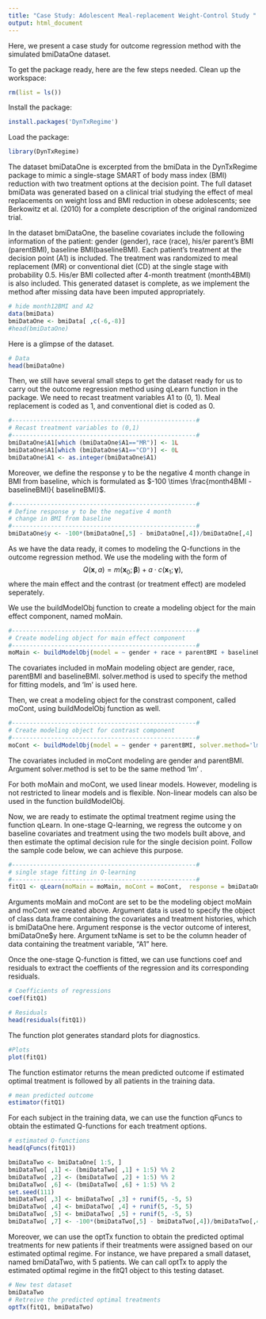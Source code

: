 ```yaml
---
title: "Case Study: Adolescent Meal-replacement Weight-Control Study "
output: html_document
---
```

Here, we present a case study for outcome regression method with the simulated bmiDataOne dataset.

To get the package ready, here are the few steps needed.
Clean up the workspace:
```r
rm(list = ls())
```

Install the package: 
```r
install.packages('DynTxRegime')
```

Load the package:
```r
library(DynTxRegime)
```

The dataset bmiDataOne is excerpted from the bmiData in the DynTxRegime package to mimic a single-stage SMART of body mass index (BMI) reduction with two treatment options at the decision point. The full dataset bmiData was generated based on a clinical trial studying the effect of meal replacements on weight loss and BMI reduction in obese adolescents; see Berkowitz et al. (2010) for a complete description of the original randomized trial. 

In the dataset bmiDataOne, the baseline covariates include the following information of the patient: gender (gender), race (race), his/er parent's BMI (parentBMI), baseline BMI(baselineBMI). Each patient's treatment at the decision point (A1) is included. The treatment was randomized to meal replacement (MR) or conventional diet (CD) at the single stage with probability 0.5.  His/er BMI collected after 4-month treatment (month4BMI) is also included. This generated dataset is complete, as we implement the method after missing data have been imputed appropriately.

<!-- create the one-stage BMIdata by deleting month12BMI and A2 -->
```r
# hide month12BMI and A2
data(bmiData)
bmiDataOne <- bmiData[ ,c(-6,-8)]
#head(bmiDataOne)
```

Here is a glimpse of the dataset.
```r
# Data
head(bmiDataOne)
```

Then, we still have several small steps to get the dataset ready for us to carry out the outcome regression method using qLearn function in the package. We need to recast treatment variables A1 to (0, 1). Meal replacement is coded as 1, and conventional diet is coded as 0.
```r
#----------------------------------------------------#
# Recast treatment variables to (0,1)
#----------------------------------------------------#
bmiDataOne$A1[which (bmiDataOne$A1=="MR")] <- 1L
bmiDataOne$A1[which (bmiDataOne$A1=="CD")] <- 0L
bmiDataOne$A1 <- as.integer(bmiDataOne$A1)
```

Moreover, we define the response y to be the negative 4 month
change in BMI from baseline, which is formulated as $-100 \times \frac{month4BMI - baselineBMI}{ baselineBMI}$.
```r
#----------------------------------------------------#
# Define response y to be the negative 4 month
# change in BMI from baseline
#----------------------------------------------------#
bmiDataOne$y <- -100*(bmiDataOne[,5] - bmiDataOne[,4])/bmiDataOne[,4]
```

As we have the data ready, it comes to modeling the Q-functions in the outcome regression method. We use the modeling with the form of
$$Q(\boldsymbol{x}, a)= m(\boldsymbol{x}_0;\boldsymbol{\beta}) +  a\cdot c(\boldsymbol{x}_1;\boldsymbol{\gamma}),$$
where the main effect and the contrast (or treatment effect) are modeled seperately.

We use the buildModelObj function to create a modeling object for the main effect component, named moMain.   
```r
#----------------------------------------------------#
# Create modeling object for main effect component
#----------------------------------------------------#
moMain <- buildModelObj(model = ~ gender + race + parentBMI + baselineBMI, solver.method='lm')
```
The covariates included in moMain modeling object are gender, race, parentBMI and baselineBMI. solver.method is used to specify the method for fitting models, and 'lm' is used here.

Then, we creat a modeling object for the constrast component, called moCont, using buildModelObj function as well.  
```r
#----------------------------------------------------#
# Create modeling object for contrast component
#----------------------------------------------------#
moCont <- buildModelObj(model = ~ gender + parentBMI, solver.method='lm')
```
The covariates included in moCont modeling are gender and  parentBMI. Argument solver.method is set to be the same method 'lm' .

For both moMain and moCont, we used linear models. However, modeling is not restricted to linear models and is flexible. Non-linear models can also be used in the function buildModelObj.

Now, we are ready to estimate the optimal treatment regime using the function qLearn. In one-stage Q-learning, we regress the outcome y on baseline covariates and treatment using the two models built above, and then estimate the optimal decision rule for the single decision point. Follow the sample code below, we can achieve this purpose.
```r
#----------------------------------------------------#
# single stage fitting in Q-learning
#----------------------------------------------------#
fitQ1 <- qLearn(moMain = moMain, moCont = moCont,  response = bmiDataOne$y,  data = bmiDataOne, txName = "A1")
```
Arguments moMain and moCont are set to be the modeling object moMain and moCont we created above. Argument data is used to specify the object of class data.frame containing the covariates and treatment histories, which is bmiDataOne here. Argument response is the vector outcome of interest, bmiDataOne$y here. Argument txName is set to be the column header of data containing the treatment variable, "A1" here.

Once the one-stage Q-function is fitted, we can use functions coef and residuals to extract the coeffients of the regression and its corresponding residuals.
```r
# Coefficients of regressions
coef(fitQ1)

# Residuals
head(residuals(fitQ1))
```

The function plot generates standard plots for diagnostics. 
```r
#Plots
plot(fitQ1)
```

The function estimator returns the mean predicted outcome if estimated optimal treatment is followed by all patients in the training data.

```r
# mean predicted outcome 
estimator(fitQ1)
```

For each subject in the training data, we can use the function qFuncs to obtain the estimated Q-functions for each treatment options.
```r
# estimated Q-functions
head(qFuncs(fitQ1))
```

<!-- create the one-stage bmidataTwo testing data based on bmiDataTwo -->
```r
bmiDataTwo <- bmiDataOne[ 1:5, ]
bmiDataTwo[ ,1] <- (bmiDataTwo[ ,1] + 1:5) %% 2
bmiDataTwo[ ,2] <- (bmiDataTwo[ ,2] + 1:5) %% 2
bmiDataTwo[ ,6] <- (bmiDataTwo[ ,6] + 1:5) %% 2
set.seed(111)
bmiDataTwo[ ,3] <- bmiDataTwo[ ,3] + runif(5, -5, 5)
bmiDataTwo[ ,4] <- bmiDataTwo[ ,4] + runif(5, -5, 5)
bmiDataTwo[ ,5] <- bmiDataTwo[ ,5] + runif(5, -5, 5)
bmiDataTwo[ ,7] <- -100*(bmiDataTwo[,5] - bmiDataTwo[,4])/bmiDataTwo[,4]
```

Moreover, we can use the optTx function to obtain the predicted optimal treatments for new patients if their treatments were assigned based on our estimated optimal regime. For instance, we have prepared a small dataset, named bmiDataTwo, with 5 patients. We can call optTx to apply the estimated optimal regime in the fitQ1 object to this testing dataset.
 
```r
# New test dataset
bmiDataTwo
# Retreive the predicted optimal treatments
optTx(fitQ1, bmiDataTwo)
```



